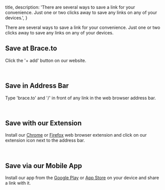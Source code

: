

  title,
  description: 'There are several ways to save a link for your convenience. Just one or two clicks away to save any links on any of your devices.',
}

There are several ways to save a link for your convenience. Just one or two clicks away to save any links on any of your devices.

## Save at Brace.to

Click the '+ add' button on our website.

<Image className="mx-auto dark:hidden" src={saveLinkAtTheSite} alt="" priority={true} />
<Image className="hidden mx-auto dark:block" src={saveLinkAtTheSiteDark} alt="" priority={true} />

## Save in Address Bar

Type 'brace.to' and '/' in front of any link in the web browser address bar.

<Image className="mx-auto dark:hidden" src={saveLinkInUrlBar} alt="" />
<Image className="hidden mx-auto dark:block" src={saveLinkInUrlBarDark} alt="" />

## Save with our Extension

Install our [Chrome](https://chrome.google.com/webstore/detail/brace/hennjddhjodlmdnopaggbjjkpokpbdnn) or [Firefox](https://addons.mozilla.org/en-US/firefox/addon/brace/) web browser extension and click on our extension icon next to the address bar.

<Image className="mx-auto dark:hidden" src={saveWithExtension} alt="" />
<Image className="hidden mx-auto dark:block" src={saveWithExtensionDark} alt="" />

## Save via our Mobile App

Install our app from the [Google Play](https://play.google.com/store/apps/details?id=com.bracedotto) or [App Store](https://apps.apple.com/us/app/id1531456778) on your device and share a link with it.

<Image className="mx-auto" src={saveViaApps} alt="" />
